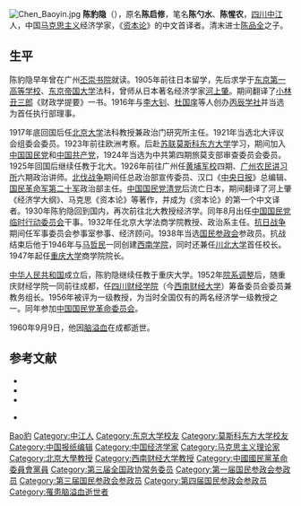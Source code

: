 [[File:Chen_Baoyin.jpg|thumb]]
'''陈豹隐'''（{{bd|1886年||1960年|9月9日|catIdx=Chen陈}}），原名'''陈启修'''，笔名'''陈勺水'''、'''陈惺农'''，[[四川|四川]][[中江|中江]]人，中国[[马克思主义|马克思主义]]经济学家，《[[资本论|资本论]]》的中文首译者。清末进士[[陈品全|陈品全]]之子。

== 生平 ==
陈豹隐早年曾在广州[[丕崇书院|丕崇书院]]就读。1905年前往日本留学，先后求学于[[东京第一高等学校|东京第一高等学校]]、[[东京帝国大学|东京帝国大学]]法科，曾师从日本著名经济学家[[河上肇|河上肇]]。期间翻译了[[小林丑三郎|小林丑三郎]]《财政学提要》一书。1916年与[[李大钊|李大钊]]、[[杜国庠|杜国庠]]等人创办[[丙辰学社|丙辰学社]]并当选为首任执行部理事。

1917年底回国后任[[北京大学|北京大学]]法科教授兼政治门研究所主任。1921年当选北大评议会组委会委员。1923年前往欧洲考察。后赴[[苏联|苏联]][[莫斯科东方大学|莫斯科东方大学]]学习，期间加入[[中国国民党|中国国民党]]和[[中国共产党|中国共产党]]，1924年当选为中共第四期旅莫支部审查委员会委员。1925年回国后继续任教于北大。1926年前往广州任[[黄埔军校|黄埔军校]]四期、[[广州农民讲习所|广州农民讲习所]]六期政治讲师。[[北伐战争|北伐战争]]期间任总政治部宣传委员、汉口《[[中央日报|中央日报]]》总编辑、[[国民革命军第二十军|国民革命军第二十军]]政治部主任。[[中国国民党清党|中国国民党清党]]后流亡日本，期间翻译了河上肇《经济学大纲》、马克思《资本论》等著作，并成为《资本论》的第一个中文译者。1930年陈豹隐回到国内，再次前往北大教授经济学。同年8月出任[[中国国民党临时行动委员会|中国国民党临时行动委员会]]干事。1932年任北京大学法商学院教授、政治系主任。[[抗日战争|抗日战争]]期间任军事委员会参事室参事、经济顾问。1938年当选[[国民参政会|国民参政会]]参政员。抗战结束后他于1946年与[[马哲民|马哲民]]一同创建[[西南学院|西南学院]]，同时还兼任[[川北大学|川北大学]]首任校长。1947年起任[[重庆大学|重庆大学]]商学院院长。

[[中华人民共和国|中华人民共和国]]成立后，陈豹隐继续任教于重庆大学。1952年[[院系调整|院系调整]]后，随重庆财经学院一同前往成都，任[[四川财经学院|四川财经学院]]（今[[西南财经大学|西南财经大学]]）筹备委员会委员兼教务组长。1956年被评为一级教授，为当时全国仅有的两名经济学一级教授之一。同年参加[[中国国民党革命委员会|中国国民党革命委员会]]。

1960年9月9日，他因[[脑溢血|脑溢血]]在成都逝世。

== 参考文献 ==
{{ReflistH}}
* {{cite web|url=http://www.ngd.org.cn/wxzl/dsyj/1572.htm|title=陈启修——第一位翻译《资本论》的中国学者|publisher=中国农工民主党}}{{dead link|date=2018年5月 |bot=InternetArchiveBot |fix-attempted=yes }}
* {{cite web|url=http://dangshi.people.com.cn/GB/85038/12777871.html|title=陈豹隐，中国传播马克思主义经济学的先驱|publisher=中国共产党新闻网|date=2010-09-20|accessdate=2011-10-01|archive-date=2016-03-04|archive-url=https://web.archive.org/web/20160304084348/http://dangshi.people.com.cn/GB/85038/12777871.html|dead-url=no}}
* {{cite web|url=http://www.globalview.cn/ReadNews.asp?NewsID=25856|title=陈豹隐是中国最早的《资本论》翻译者|author=蒋少龙|publisher=环球视野|deadurl=yes|archiveurl=https://web.archive.org/web/20111019010059/http://globalview.cn/ReadNews.asp?NewsID=25856|archivedate=2011-10-19}}
{{ReflistF}}
* {{cite web|url=http://blog.sina.com.cn/s/blog_4aff2bd401017lnw.html|title=《陈豹隐全集》序|author=西南财经大学马克思主义经济学研究院、经济学院|publisher=新浪|access-date=2013-05-06|archive-url=https://web.archive.org/web/20160304102916/http://blog.sina.com.cn/s/blog_4aff2bd401017lnw.html|archive-date=2016-03-04|dead-url=yes}}
{{ReflistF}}

{{马克思主义在中国的早期传播}}
{{中国国民党临时行动委员会}}

{{Authority control}}
{{DEFAULTSORT:Chen陈}}
[[Category:陈姓|Bao豹]]
[[Category:中江人|Category:中江人]]
[[Category:东京大学校友|Category:东京大学校友]]
[[Category:莫斯科东方大学校友|Category:莫斯科东方大学校友]]
[[Category:中国报纸编辑|Category:中国报纸编辑]]
[[Category:中国经济学家|Category:中国经济学家]]
[[Category:马克思主义理论家|Category:马克思主义理论家]]
[[Category:北京大學教授|Category:北京大學教授]]
[[Category:西南财经大学教授|Category:西南财经大学教授]]
[[Category:中國國民黨革命委員會黨員|Category:中國國民黨革命委員會黨員]]
[[Category:第三届全国政协常务委员|Category:第三届全国政协常务委员]]
[[Category:第一届国民参政会参政员|Category:第一届国民参政会参政员]]
[[Category:第三届国民参政会参政员|Category:第三届国民参政会参政员]]
[[Category:第四届国民参政会参政员|Category:第四届国民参政会参政员]]
[[Category:罹患脑溢血逝世者|Category:罹患脑溢血逝世者]]